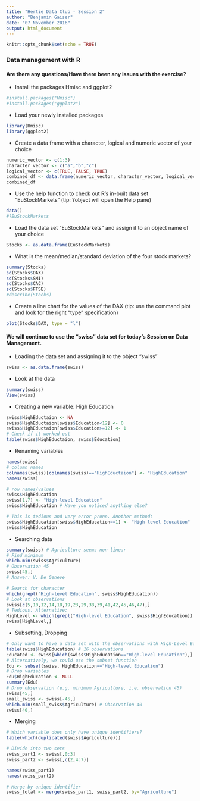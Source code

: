 ```yaml
---
title: "Hertie Data Club - Session 2"
author: "Benjamin Gaiser"
date: "07 November 2016"
output: html_document
---
```


```r
knitr::opts_chunk$set(echo = TRUE)
```

### Data management with R

#### Are there any questions/Have there been any issues with the exercise?

- Install the packages Hmisc and ggplot2
```r
#install.packages("Hmisc")
#install.packages("ggplot2")
```

- Load your newly installed packages
```r
library(Hmisc)
library(ggplot2)
```

- Create a data frame with a character, logical and numeric vector of your choice
```r
numeric_vector <- c(1:3)
character_vector <- c("a","b","c")
logical_vector <- c(TRUE, FALSE, TRUE)
combined_df <- data.frame(numeric_vector, character_vector, logical_vector, stringsAsFactors = FALSE)
combined_df
```

- Use the help function to check out R's in-built data set "EuStockMarkets" (tip: ?object will open the Help pane)
```r
data()
#?EuStockMarkets
```

- Load the data set "EuStockMarkets" and assign it to an object name of your choice
```r
Stocks <- as.data.frame(EuStockMarkets)
```

- What is the mean/median/standard deviation of the four stock markets?
```r
summary(Stocks)
sd(Stocks$DAX)
sd(Stocks$SMI)
sd(Stocks$CAC)
sd(Stocks$FTSE)
#describe(Stocks)
```

- Create a line chart for the values of the DAX (tip: use the command plot and look for the right "type" specification)
```r
plot(Stocks$DAX, type = "l")
```

#### We will continue to use the "swiss" data set for today's Session on Data Management.

- Loading the data set and assigning it to the object "swiss"
```r
swiss <- as.data.frame(swiss)
```

- Look at the data
```r
summary(swiss)
View(swiss)
```

- Creating a new variable: High Education
```r
swiss$HighEductaion <- NA
swiss$HighEductaion[swiss$Education<12] <- 0
swiss$HighEductaion[swiss$Education>=12] <- 1
# Check if it worked out
table(swiss$HighEductaion, swiss$Education)
```

- Renaming variables
```r
names(swiss)
# column names
colnames(swiss)[colnames(swiss)=="HighEductaion"] <- "HighEducation"
names(swiss)

# row names/values
swiss$HighEducation
swiss[1,7] <- "High-level Education"
swiss$HighEducation # Have you noticed anything else?

# This is tedious and very error prone. Another method:
swiss$HighEducation[swiss$HighEducation==1] <- "High-level Education"
swiss$HighEducation
```

- Searching data
```r
summary(swiss) # Agriculture seems non linear
# Find minimum
which.min(swiss$Agriculture)
# Observation 45
swiss[45,]
# Answer: V. De Geneve

# Search for character
which(grepl("High-level Education", swiss$HighEducation))
# Look at observations
swiss[c(5,10,12,14,18,19,23,29,38,39,41,42,45,46,47),]
# Tedious. Alternative:
HighLevel <- which(grepl("High-level Education", swiss$HighEducation))
swiss[HighLevel,]
```

- Subsetting, Dropping
```r
# Only want to have a data set with the observations with High-Level Education
table(swiss$HighEducation) # 16 observations
Educated <- swiss[which(swiss$HighEducation=="High-level Education"),]
# Alternatively, we could use the subset function
Edu <- subset(swiss, HighEducation=="High-level Education")
# Drop variables
Edu$HighEducation <- NULL
summary(Edu)
# Drop observation (e.g. minimum Agriculture, i.e. observation 45)
swiss[45,]
small_swiss <- swiss[-45,]
which.min(small_swiss$Agriculture) # Observation 40
swiss[40,]
```

- Merging
```r
# Which variable does only have unique identifiers?
table(which(duplicated(swiss$Agriculture)))

# Divide into two sets
swiss_part1 <- swiss[,0:3]
swiss_part2 <- swiss[,c(2,4:7)]

names(swiss_part1)
names(swiss_part2)

# Merge by unique identifier
swiss_total <- merge(swiss_part1, swiss_part2, by="Agriculture")
```